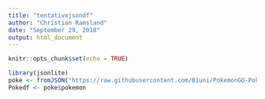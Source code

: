 ---
title: "tentativejsondf"
author: "Christian Ramsland"
date: "September 29, 2018"
output: html_document
---

```{r setup, include=FALSE}
knitr::opts_chunk$set(echo = TRUE)
```


```{r cars}
library(jsonlite)
poke <- fromJSON("https://raw.githubusercontent.com/Biuni/PokemonGO-Pokedex/master/pokedex.json",simplifyDataFrame = TRUE)
Pokedf <- poke$pokemon
```



